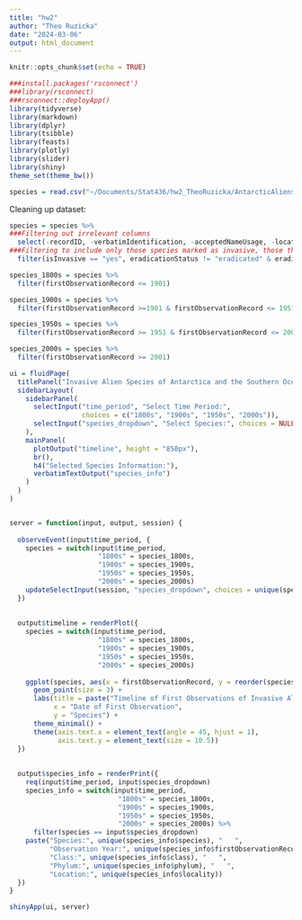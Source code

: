 ```yaml
---
title: "hw2"
author: "Theo Ruzicka"
date: "2024-03-06"
output: html_document
---
```


```r
knitr::opts_chunk$set(echo = TRUE)
```

```r
###install.packages('rsconnect')
###library(rsconnect)
###rsconnect::deployApp()
library(tidyverse)
library(markdown)
library(dplyr)
library(tsibble)
library(feasts)
library(plotly)
library(slider)
library(shiny)
theme_set(theme_bw())
```

```r
species = read.csv("~/Documents/Stat436/hw2_TheoRuzicka/AntarcticAliens_dataset.csv")
```

Cleaning up dataset:
```r
species = species %>% 
###Filtering out irrelevant columns
  select(-recordID, -verbatimIdentification, -acceptedNameUsage, -locationID, -locationRemarks, -countryCode_alpha3, -occurrenceStatus, -occurrenceRemarks, -establishmentMeans, -eradicationReference, -eradicationYear, -estimatedIntroductionDate, -firstRecordReference, -firstPublishedRecord, -invasiveReference) %>%
###Filtering to include only those species marked as invasive, those that haven't been eradicated, and the years where the first observed record was known
  filter(isInvasive == "yes", eradicationStatus != "eradicated" & eradicationStatus!="failed to establish or died out", firstObservationRecord !="")
```


```r
species_1800s = species %>%
  filter(firstObservationRecord <= 1901)

species_1900s = species %>%
  filter(firstObservationRecord >=1901 & firstObservationRecord <= 1951)

species_1950s = species %>%
  filter(firstObservationRecord >= 1951 & firstObservationRecord <= 2001)

species_2000s = species %>%
  filter(firstObservationRecord >= 2001)
```


```r
ui = fluidPage(
  titlePanel("Invasive Alien Species of Antarctica and the Southern Ocean Islands"),
  sidebarLayout(
    sidebarPanel(
      selectInput("time_period", "Select Time Period:",
                  choices = c("1800s", "1900s", "1950s", "2000s")),
      selectInput("species_dropdown", "Select Species:", choices = NULL),  
    ),
    mainPanel(
      plotOutput("timeline", height = "850px"), 
      br(),
      h4("Selected Species Information:"),
      verbatimTextOutput("species_info")
    )
  )
)


server = function(input, output, session) {
  
  observeEvent(input$time_period, {
    species = switch(input$time_period,
                      "1800s" = species_1800s,
                      "1900s" = species_1900s,
                      "1950s" = species_1950s,
                      "2000s" = species_2000s)
    updateSelectInput(session, "species_dropdown", choices = unique(species$species))
  })
  
  
  output$timeline = renderPlot({
    species = switch(input$time_period,
                      "1800s" = species_1800s,
                      "1900s" = species_1900s,
                      "1950s" = species_1950s,
                      "2000s" = species_2000s)
    
    ggplot(species, aes(x = firstObservationRecord, y = reorder(species, firstObservationRecord))) +
      geom_point(size = 3) +
      labs(title = paste("Timeline of First Observations of Invasive Alien Species in the", input$time_period),
           x = "Date of First Observation",
           y = "Species") +
      theme_minimal() +
      theme(axis.text.x = element_text(angle = 45, hjust = 1),
            axis.text.y = element_text(size = 10.5))  
  })
  
  
  output$species_info = renderPrint({
    req(input$time_period, input$species_dropdown)
    species_info = switch(input$time_period,
                           "1800s" = species_1800s,
                           "1900s" = species_1900s,
                           "1950s" = species_1950s,
                           "2000s" = species_2000s) %>%
      filter(species == input$species_dropdown)
    paste("Species:", unique(species_info$species), "   ",
          "Observation Year:", unique(species_info$firstObservationRecord), "   ",
          "Class:", unique(species_info$class), "   ",
          "Phylum:", unique(species_info$phylum), "   ",
          "Location:", unique(species_info$locality))
  })
}

shinyApp(ui, server)
```





